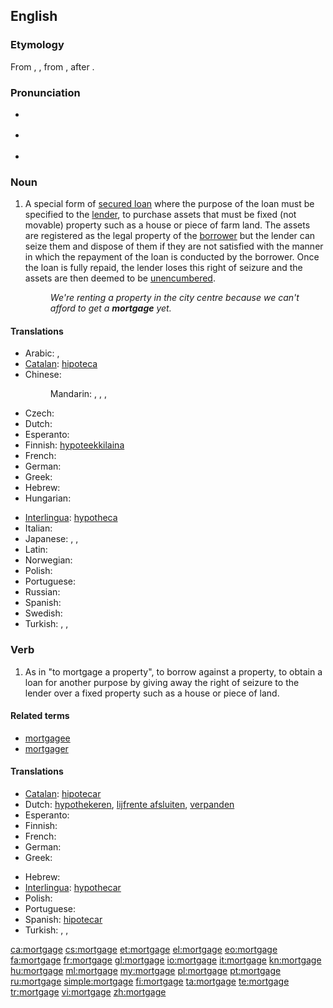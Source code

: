 {{wikipedia}}
==English==
===Etymology===
From {{etyl|xno}} {{term|mortgage|lang=xno}}, {{etyl|frm}} {{term|mortgage|lang=frm}}, from {{etyl|fro}} {{term|mort gage||dead pledge}}, after {{etyl|la}} {{term|mortuum vadium}}.

===Pronunciation===
* {{a|UK}} {{IPA|/ˈmɔː.ɡɪdʒ/}}
* {{a|US}} {{IPA|/ˈmɔɹ.ɡɪdʒ/}}
* {{audio|En-us-mortgage.ogg|Audio (US)}}

===Noun===
{{en-noun}}

# A special form of [[secured loan]] where the purpose of the loan must be specified to the [[lender]], to purchase assets that must be fixed (not movable) property such as a house or piece of farm land. The assets are registered as the legal property of the [[borrower]] but the lender can seize them and dispose of them if they are not satisfied with the manner in which the repayment of the loan is conducted by the borrower. Once the loan is fully repaid, the lender loses this right of seizure and the assets are then deemed to be [[unencumbered]].
#: ''We're renting a property in the city centre because we can't afford to get a '''mortgage''' yet.''

====Translations====
{{trans-top|special form of secured loan}}
* Arabic: {{t|ar|رهن|m|tr=rahn}}, {{t|ar|رهن عقاري|m|tr=rahn `aqāriy}}
* [[Catalan]]: [[hipoteca]] {{f}}
* Chinese:
*: Mandarin: {{t|cmn|抵押|tr=dǐyā|sc=Hani}}, {{t|cmn|抵押貸款|sc=Hani}}, {{t|cmn|抵押贷款|tr=dǐyā dàikuǎn|sc=Hani}}, {{t|cmn|按揭|tr=ànjiē|sc=Hani}}
* Czech: {{t-|cs|hypotéka|f}}
* Dutch: {{t+|nl|hypotheek|m}}
* Esperanto: {{t|eo|hipoteko}}
* Finnish: [[hypoteekkilaina]]
* French: {{t+|fr|hypothèque|f}}
* German: {{t+|de|Hypothek|f}}
* Greek: {{t+|el|υποθήκη|f|tr=ypothíki}}
* Hebrew: {{t|he|משכנתא|f|tr=mashkánta}}
* Hungarian: {{t|hu|jelzálog}}
{{trans-mid}}
* [[Interlingua]]: [[hypotheca]]
* Italian: {{t+|it|ipoteca|f}}
* Japanese: {{t|ja|抵当|tr=ていとう, teitō}}, {{t|ja|抵当権|tr=ていとうけん, teitōken}}, {{t|ja|住宅ローン|tr=じゅうたくローン, jūtaku-rōn}}
* Latin: {{t-|la|hypotheca|f}}
* Norwegian: {{t|no|hypothek|n}}
* Polish: {{t+|pl|hipoteka|f}}
* Portuguese: {{t+|pt|hipoteca|f}}
* Russian: {{t+|ru|ипотека|f|tr=ipotéka}}
* Spanish: {{t+|es|hipoteca|f}}
* Swedish: {{t|sv|hypothek|n}}
* Turkish: {{t|tr|ipotek}}, {{t|tr|rehin}}, {{t|tr|tutu}}
{{trans-bottom}}

===Verb===
{{en-verb|mortgag|ing}}

# As in "to mortgage a property", to borrow against a property, to obtain a loan for another purpose by giving away the right of seizure to the lender over a fixed property such as a house or piece of land.

====Related terms====
* [[mortgagee]]
* [[mortgager]]

====Translations====
{{trans-top|to borrow against a property}}
* [[Catalan]]: [[hipotecar]]
* Dutch: [[hypothekeren]], [[lijfrente afsluiten]], [[verpanden]]
* Esperanto: {{t|eo|hipoteki}}
* Finnish: {{t+|fi|kiinnittää}}
* French: {{t+|fr|hypothéquer}}
* German: {{t-|de|verpfänden}}
* Greek: {{t|el|υποθηκεύω|tr=ypothikévo}}
{{trans-mid}}
* Hebrew: {{t|he|משכן|tr=mishkén}}
* [[Interlingua]]: [[hypothecar]]
* Polish: {{t|pl|obciążać hipotekę}}
* Portuguese: {{t+|pt|hipotecar}}
* Spanish: [[hipotecar]]
* Turkish: {{t|tr|ipotek vermek}}, {{t|tr|rehin vermek}}, {{t|tr|tutu vermek}}
{{trans-bottom}}

[[ca:mortgage]]
[[cs:mortgage]]
[[et:mortgage]]
[[el:mortgage]]
[[eo:mortgage]]
[[fa:mortgage]]
[[fr:mortgage]]
[[gl:mortgage]]
[[io:mortgage]]
[[it:mortgage]]
[[kn:mortgage]]
[[hu:mortgage]]
[[ml:mortgage]]
[[my:mortgage]]
[[pl:mortgage]]
[[pt:mortgage]]
[[ru:mortgage]]
[[simple:mortgage]]
[[fi:mortgage]]
[[ta:mortgage]]
[[te:mortgage]]
[[tr:mortgage]]
[[vi:mortgage]]
[[zh:mortgage]]
